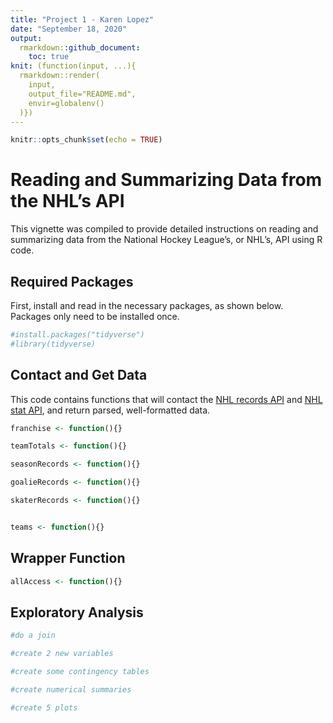 ```yaml
---
title: "Project 1 - Karen Lopez"
date: "September 18, 2020"
output:
  rmarkdown::github_document:
    toc: true
knit: (function(input, ...){
  rmarkdown::render(
    input,
    output_file="README.md",
    envir=globalenv()
  )})
---
```


```r
knitr::opts_chunk$set(echo = TRUE)
```
# Reading and Summarizing Data from the NHL's API
This vignette was compiled to provide detailed instructions on reading and summarizing data from the National Hockey League's, or NHL's, API using R code.

## Required Packages
First, install and read in the necessary packages, as shown below. Packages only need to be installed once.  
```r
#install.packages("tidyverse")
#library(tidyverse)
```

## Contact and Get Data
This code contains functions that will contact the [NHL records API](https://gitlab.com/dword4/nhlapi/-/blob/master/records-api.md) and [NHL stat API](https://gitlab.com/dword4/nhlapi/-/blob/master/stats-api.md), and return parsed, well-formatted data.  
```r
franchise <- function(){}

teamTotals <- function(){}

seasonRecords <- function(){}

goalieRecords <- function(){}

skaterRecords <- function(){}


teams <- function(){}
```

## Wrapper Function

```r
allAccess <- function(){}
```

## Exploratory Analysis

```r
#do a join

#create 2 new variables

#create some contingency tables

#create numerical summaries

#create 5 plots

```
